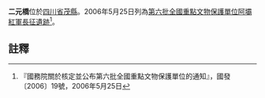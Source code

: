 {{msg:四川省文物保護單位
|名稱 = [[阿壩紅軍長征遺跡|阿壩紅軍長征遺跡]]-二元橋
|編號 = 1042
|圖片 = 
|級別 = 106
|分類 = 
|時代 = 
|地点 = [[四川省|四川省]][[茂縣|茂縣]]
|坐標 =
|登錄 = 2006年5月25日
}}
'''二元橋'''位於[[四川省|四川省]][[茂縣|茂縣]]。2006年5月25日列為[[第六批全國重點文物保護單位|第六批全國重點文物保護單位]][[阿壩紅軍長征遺跡|阿壩紅軍長征遺跡]]<ref>『國務院關於核定並公布第六批全國重點文物保護單位的通知』，國發〔2006〕19號，2006年5月25日</ref>。
==註釋==
{{reflist}}
{{文物保護單位小作品}}